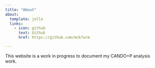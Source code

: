 ```yaml
---
title: "About"
about:
  template: jolla
  links:
    - icon: github
      text: Github
      href: https://github.com/mckfarm

---
```


This website is a work in progress to document my CANDO+P analysis work.